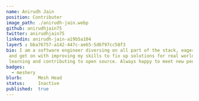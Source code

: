 ---
name: Anirudh Jain
position: Contributer
image_path: ./anirudh-jain.webp
github: anirudhjain75
twitter: anirudhjain75
linkedin: anirudh-jain-a19b5a104
layer5 : bba76757-a142-447c-ae65-5d6f97cc58f3
bio: I am a software engineer diversing on all part of the stack, eager to learn anything new I find
 and get on with improving my skills to fix up solutions for real world problems. I spent most of my time
 learning and contributing to open source. Always happy to meet new people.
badges:
  - meshery
blurb:      Mesh Head
status:     Inactive
published:  true
---
